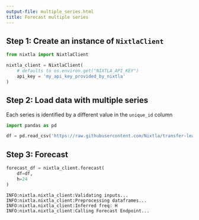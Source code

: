 ```yaml
---
output-file: multiple_series.html
title: Forecast multiple series
---
```



## Step 1: Create an instance of `NixtlaClient`

```python
from nixtla import NixtlaClient
```


```python
nixtla_client = NixtlaClient(
    # defaults to os.environ.get("NIXTLA_API_KEY")
    api_key = 'my_api_key_provided_by_nixtla'
)
```

## Step 2: Load data with multiple series

Each series is identified by a different value in the `unique_id` column

```python
import pandas as pd
```


```python
df = pd.read_csv('https://raw.githubusercontent.com/Nixtla/transfer-learning-time-series/main/datasets/electricity-short.csv')
```

## Step 3: Forecast

```python
forecast_df = nixtla_client.forecast(
    df=df, 
    h=24
)
```

``` text
INFO:nixtla.nixtla_client:Validating inputs...
INFO:nixtla.nixtla_client:Preprocessing dataframes...
INFO:nixtla.nixtla_client:Inferred freq: H
INFO:nixtla.nixtla_client:Calling Forecast Endpoint...
```

